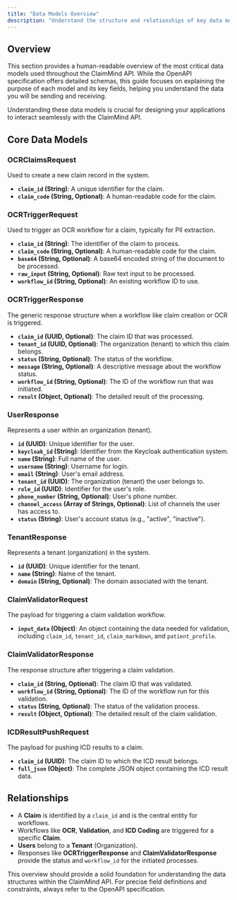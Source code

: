 ```yaml
---
title: "Data Models Overview"
description: "Understand the structure and relationships of key data models in the ClaimMind API."
---
```


## Overview

This section provides a human-readable overview of the most critical data models used throughout the ClaimMind API. While the OpenAPI specification offers detailed schemas, this guide focuses on explaining the purpose of each model and its key fields, helping you understand the data you will be sending and receiving.

Understanding these data models is crucial for designing your applications to interact seamlessly with the ClaimMind API.

## Core Data Models

### OCRClaimsRequest
Used to create a new claim record in the system.

*   **`claim_id` (String)**: A unique identifier for the claim.
*   **`claim_code` (String, Optional)**: A human-readable code for the claim.

### OCRTriggerRequest
Used to trigger an OCR workflow for a claim, typically for PII extraction.

*   **`claim_id` (String)**: The identifier of the claim to process.
*   **`claim_code` (String, Optional)**: A human-readable code for the claim.
*   **`base64` (String, Optional)**: A base64 encoded string of the document to be processed.
*   **`raw_input` (String, Optional)**: Raw text input to be processed.
*   **`workflow_id` (String, Optional)**: An existing workflow ID to use.

### OCRTriggerResponse
The generic response structure when a workflow like claim creation or OCR is triggered.

*   **`claim_id` (UUID, Optional)**: The claim ID that was processed.
*   **`tenant_id` (UUID, Optional)**: The organization (tenant) to which this claim belongs.
*   **`status` (String, Optional)**: The status of the workflow.
*   **`message` (String, Optional)**: A descriptive message about the workflow status.
*   **`workflow_id` (String, Optional)**: The ID of the workflow run that was initiated.
*   **`result` (Object, Optional)**: The detailed result of the processing.

### UserResponse
Represents a user within an organization (tenant).

*   **`id` (UUID)**: Unique identifier for the user.
*   **`keycloak_id` (String)**: Identifier from the Keycloak authentication system.
*   **`name` (String)**: Full name of the user.
*   **`username` (String)**: Username for login.
*   **`email` (String)**: User's email address.
*   **`tenant_id` (UUID)**: The organization (tenant) the user belongs to.
*   **`role_id` (UUID)**: Identifier for the user's role.
*   **`phone_number` (String, Optional)**: User's phone number.
*   **`channel_access` (Array of Strings, Optional)**: List of channels the user has access to.
*   **`status` (String)**: User's account status (e.g., "active", "inactive").

### TenantResponse
Represents a tenant (organization) in the system.

*   **`id` (UUID)**: Unique identifier for the tenant.
*   **`name` (String)**: Name of the tenant.
*   **`domain` (String, Optional)**: The domain associated with the tenant.

### ClaimValidatorRequest
The payload for triggering a claim validation workflow.

*   **`input_data` (Object)**: An object containing the data needed for validation, including `claim_id`, `tenant_id`, `claim_markdown`, and `patient_profile`.

### ClaimValidatorResponse
The response structure after triggering a claim validation.

*   **`claim_id` (String, Optional)**: The claim ID that was validated.
*   **`workflow_id` (String, Optional)**: The ID of the workflow run for this validation.
*   **`status` (String, Optional)**: The status of the validation process.
*   **`result` (Object, Optional)**: The detailed result of the claim validation.

### ICDResultPushRequest
The payload for pushing ICD results to a claim.

*   **`claim_id` (UUID)**: The claim ID to which the ICD result belongs.
*   **`full_json` (Object)**: The complete JSON object containing the ICD result data.

## Relationships

*   A **Claim** is identified by a `claim_id` and is the central entity for workflows.
*   Workflows like **OCR**, **Validation**, and **ICD Coding** are triggered for a specific **Claim**.
*   **Users** belong to a **Tenant** (Organization).
*   Responses like **OCRTriggerResponse** and **ClaimValidatorResponse** provide the status and `workflow_id` for the initiated processes.

This overview should provide a solid foundation for understanding the data structures within the ClaimMind API. For precise field definitions and constraints, always refer to the OpenAPI specification.
